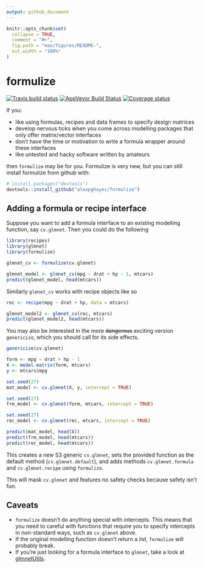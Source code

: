 ```yaml
---
output: github_document
---
```


<!-- README.md is generated from README.Rmd. Please edit that file -->

```r
knitr::opts_chunk$set(
  collapse = TRUE,
  comment = "#>",
  fig.path = "man/figures/README-",
  out.width = "100%"
)
```

# formulize

[![Travis build status](https://travis-ci.org/alexpghayes/formulize.svg?branch=master)](https://travis-ci.org/alexpghayes/formulize)
[![AppVeyor Build Status](https://ci.appveyor.com/api/projects/status/github/alexpghayes/formulize?branch=master&svg=true)](https://ci.appveyor.com/project/alexpghayes/formulize)
[![Coverage status](https://codecov.io/gh/alexpghayes/formulize/branch/master/graph/badge.svg)](https://codecov.io/github/alexpghayes/formulize?branch=master)

If you:

- like using formulas, recipes and data frames to specify design matrices
- develop nervous ticks when you come across modelling packages that only offer matrix/vector interfaces
- don't have the time or motivation to write a formula wrapper around these interfaces
- like untested and hacky software written by amateurs

then `formulize` may be for you. Formulize is very new, but you can still install formulize from github with:

```r
# install.packages("devtools")
devtools::install_github("alexpghayes/formulize")
```

## Adding a formula or recipe interface

Suppose you want to add a formula interface to an existing modelling function, say `cv.glmnet`. Then you could do the following

```r
library(recipes)
library(glmnet)
library(formulize)

glmnet_cv <- formulize(cv.glmnet)

glmnet_model <- glmnet_cv(mpg ~ drat + hp - 1, mtcars)
predict(glmnet_model, head(mtcars))
```

Similarly `glmnet_cv` works with recipe objects like so

```r
rec <- recipe(mpg ~ drat + hp, data = mtcars)

glmnet_model2 <- glmnet_cv(rec, mtcars)
predict(glmnet_model2, head(mtcars))
```

You may also be interested in the more ~~dangerous~~ exciting version `genericize`, which you should call for its side effects.

```r
genericize(cv.glmnet)

form <- mpg ~ drat + hp - 1
X <- model.matrix(form, mtcars)
y <- mtcars$mpg

set.seed(27)
mat_model <- cv.glmnet(X, y, intercept = TRUE)

set.seed(27)
frm_model <- cv.glmnet(form, mtcars, intercept = TRUE)

set.seed(27)
rec_model <- cv.glmnet(rec, mtcars, intercept = TRUE)

predict(mat_model, head(X))
predict(frm_model, head(mtcars))
predict(rec_model, head(mtcars))
```

This creates a new S3 generic `cv.glmnet`, sets the provided function as the default method (`cv.glmnet.default`), and adds methods `cv.glmnet.formula` and `cv.glmnet.recipe` using `formulize`. 

This will mask `cv.glmnet` and features no safety checks because safety isn't fun.

## Caveats

- `formulize` doesn't do anything special with intercepts. This means that you need to careful with functions that require you to specify intercepts in non-standard ways, such as `cv.glmnet` above. 
- If the original modelling function doesn't return a list, `formulize` will probably break.
- If you're just looking for a formula interface to `glmnet`, take a look at [glmnetUtils](https://github.com/Hong-Revo/glmnetUtils).
